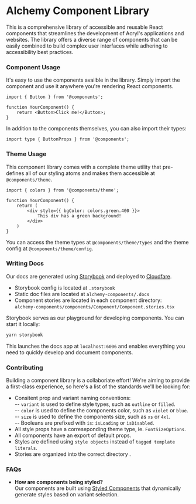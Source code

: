# Alchemy Component Library

This is a comprehensive library of accessible and reusable React components that streamlines the development of Acryl's applications and websites. The library offers a diverse range of components that can be easily combined to build complex user interfaces while adhering to accessibility best practices.

### Component Usage

It's easy to use the components availble in the library. Simply import the component and use it anywhere you're rendering React components.

```tsx
import { Button } from '@components';

function YourComponent() {
    return <Button>Click me!</Button>;
}
```

In addition to the components themselves, you can also import their types:

```tsx
import type { ButtonProps } from '@components';
```

### Theme Usage

This component library comes with a complete theme utility that pre-defines all of our styling atoms and makes them accessible at `@components/theme`.

```tsx
import { colors } from '@components/theme';

function YourComponent() {
	return (
		<div style={{ bgColor: colors.green.400 }}>
			This div has a green background!
		</div>
	)
}
```

You can access the theme types at `@components/theme/types` and the theme config at `@components/theme/config`.

### Writing Docs

Our docs are generated using [Storybook](https://storybook.js.org/) and deployed to [Cloudfare](https://www.cloudflare.com/).

-   Storybook config is located at `.storybook`
-   Static doc files are located at `alchemy-components/.docs`
-   Component stories are located in each component directory: <br/>`alchemy-components/components/Component/Component.stories.tsx`

Storybook serves as our playground for developing components. You can start it locally:

```bash
yarn storybook
```

This launches the docs app at `localhost:6006` and enables everything you need to quickly develop and document components.

### Contributing

Building a component library is a collaboriate effort! We're aiming to provide a first-class experience, so here's a list of the standards we'll be looking for:

-   Consitent prop and variant naming conventions: <br />
    -- `variant` is used to define style types, such as `outline` or `filled`. <br />
    -- `color` is used to define the components color, such as `violet` or `blue`. <br />
    -- `size` is used to define the components size, such as `xs` or `4xl`. <br />
    -- Booleans are prefixed with `is`: `isLoading` or `isDisabled`.
-   All style props have a correseponding theme type, ie. `FontSizeOptions`.
-   All components have an export of default props.
-   Styles are defined using `style objects` instead of `tagged template literals`.
-   Stories are organized into the correct directory .

### FAQs

-   **How are components being styled?** <br />Our components are built using [Styled Components](https://styled-components.com/) that dynamically generate styles based on variant selection.
